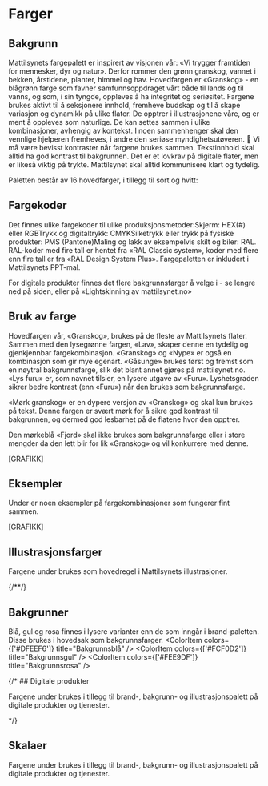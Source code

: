 
<Meta title="Identitet/Farger" />

# Farger

## Bakgrunn

Mattilsynets fargepalett er inspirert av visjonen vår: «Vi trygger framtiden for mennesker, dyr og natur». Derfor rommer den grønn granskog, vannet i bekken, årstidene, planter, himmel og hav. Hovedfargen er «Granskog» - en blågrønn farge som favner samfunnsoppdraget vårt både til lands og til vanns, og som, i sin tyngde, oppleves å ha integritet og seriøsitet. Fargene brukes aktivt til å seksjonere innhold, fremheve budskap og til å skape variasjon og dynamikk på ulike flater. De opptrer i illustrasjonene våre, og er ment å oppleves som naturlige. De kan settes sammen i ulike kombinasjoner, avhengig av kontekst. I noen sammenhenger skal den vennlige hjelperen fremheves, i andre den seriøse myndighetsutøveren.
🤩
Vi må være bevisst kontraster når fargene brukes sammen. Tekstinnhold skal alltid ha god kontrast til bakgrunnen. Det er et lovkrav på digitale flater, men er likeså viktig på trykte. Mattilsynet skal alltid kommunisere klart og tydelig. 

Paletten består av 16 hovedfarger, i tillegg til sort og hvitt:
 
<ColorPalette>
  <ColorItem colors={["#054449"]} title="Granskog" />
  <ColorItem colors={["#153F7B"]} title="Fjord" />
  <ColorItem colors={["#DA573B"]} title="Rognebær" />
  <ColorItem colors={["#F9CC76"]} title="Sommerdag" />
  <ColorItem colors={["#68B096"]} title="Furu" />
  <ColorItem colors={["#9ECCED"]} title="Himmel" />
  <ColorItem colors={["#F9C4AA"]} title="Nype" />
  <ColorItem colors={["#F8DE9C"]} title="Solstreif" />
  <ColorItem colors={["#B4CEA0"]} title="Lind" />
  <ColorItem colors={["#CDE5F2"]} title="Bekk" />
  <ColorItem colors={["#F4ECE6"]} title="Sand" />
  <ColorItem colors={["#FAF6F3"]} title="Gåsunge" />
  <ColorItem colors={["#032C30"]} title="Mørk granskog" />
  <ColorItem colors={["#9BCAB9"]} title="Lys furu" />
  <ColorItem colors={["#E2F1DF"]} title="Lav" />
  <ColorItem colors={["#ABE1CD"]} title="Brevann" />
  <ColorItem colors={["#000000"]} title="Sort" />
  <ColorItem colors={["#ffffff"]} title="Hvit" />
</ColorPalette>

## Fargekoder
Det finnes ulike fargekoder til ulike produksjonsmetoder:Skjerm: HEX(#) eller RGBTrykk og digitaltrykk: CMYKSilketrykk eller trykk på fysiske produkter: PMS (Pantone)Maling og lakk av eksempelvis skilt og biler: RAL. RAL-koder med fire tall er hentet fra «RAL Classic system», koder med flere enn fire tall er fra «RAL Design System Plus».
Fargepaletten er inkludert i Mattilsynets PPT-mal.

For digitale produkter finnes det flere bakgrunnsfarger å velge i - se lengre ned på siden, eller på «Lightskinning av mattilsynet.no»

## Bruk av farge
Hovedfargen vår, «Granskog», brukes på de fleste av Mattilsynets flater. Sammen med den lysegrønne fargen, «Lav», skaper denne en tydelig og gjenkjennbar fargekombinasjon. «Granskog» og «Nype» er også en kombinasjon som gir mye egenart. «Gåsunge» brukes først og fremst som en nøytral bakgrunnsfarge, slik det blant annet gjøres på mattilsynet.no. «Lys furu» er, som navnet tilsier, en lysere utgave av «Furu». Lyshetsgraden sikrer bedre kontrast (enn «Furu») når den brukes som bakgrunnsfarge.

«Mørk granskog» er en dypere versjon av «Granskog» og skal kun brukes på tekst. Denne fargen er svært mørk for å sikre god kontrast til bakgrunnen, og dermed god lesbarhet på de flatene hvor den opptrer.

Den mørkeblå «Fjord» skal ikke brukes som bakgrunnsfarge eller i store mengder da den lett blir for lik «Granskog» og vil konkurrere med denne.

[GRAFIKK]

## Eksempler
Under er noen eksempler på fargekombinasjoner som fungerer fint sammen.

[GRAFIKK]

## Illustrasjonsfarger

Fargene under brukes som hovedregel i Mattilsynets illustrasjoner.

<ColorPalette>
  <ColorItem colors={['#F8E0D8']} title="Hudtone, lysest" />
  <ColorItem colors={['#C58F79']} title="Hudtone, mellom" />
  <ColorItem colors={['#7F433B']} title="Hud og hår, mørk" />
  <ColorItem colors={['#ED9A32']} title="Hår, gylden" />
  <ColorItem colors={['#1E1A28']} title="Hår, mørk" />
  <ColorItem colors={['#1D57AA']} title="Klær, mellomblå" subtitle="Brukes som alternativ til Fjord på mørke flater" />
</ColorPalette>
{/*<Colors :values="[
  { hex: '#F8E0D8', name: 'Hudtone, lysest' },
  { hex: '#C58F79', name: 'Hudtone, mellom' },
  { hex: '#7F433B', name: 'Hud og hår, mørk' },
  { hex: '#ED9A32', name: 'Hår, gylden' },
  { hex: '#1E1A28', name: 'Hår, mørk' },
  { hex: '#1D57AA', name: 'Klær, mellomblå', desc: 'Brukes som alternativ til Fjord på mørke flater' }
]" />*/}

## Bakgrunner

Blå, gul og rosa finnes i lysere varianter enn de som inngår i brand-paletten. Disse brukes i hovedsak som bakgrunnsfarger.
<ColorPalette>
  <ColorItem colors={['#DFEEF6']} title="Bakgrunnsblå" />
  <ColorItem colors={['#FCF0D2']} title="Bakgrunnsgul" />
  <ColorItem colors={['#FEE9DF']} title="Bakgrunnsrosa" />
</ColorPalette>

{/* ## Digitale produkter

Fargene under brukes i tillegg til brand-, bakgrunn- og illustrasjonspalett på digitale produkter og tjenester.

<ColorPalette>
  <ColorItem colors={['#3C725E']} title="Mørk furu" />
  <ColorItem colors={['#116E6B']} title="Havdyp" />
  <ColorItem colors={['#92301C']} title="Inforød" />
  <ColorItem colors={['#539D82']} title="Infogrønn" />
  <ColorItem colors={['#F1BE3C']} title="Infogul" />
</ColorPalette> */}

## Skalaer

Fargene under brukes i tillegg til brand-, bakgrunn- og illustrasjonspalett på digitale produkter og tjenester.

<ColorPalette>
  <ColorItem colors={['#F3F8F1']} title="Grønn 100" />
  <ColorItem colors={['#E2F1DF']} title="Grønn 200" subtitle="Lav" />
  <ColorItem colors={['#D3E8E0']} title="Grønn 300" subtitle="Brukes på hover" />
  <ColorItem colors={['#BCDCD0']} title="Grønn 400" subtitle="Brukes på active" />
  <ColorItem colors={['#9BCAB9']} title="Grønn 500" subtitle="Lys furu" />
  <ColorItem colors={['#539D82']} title="Grønn 600" subtitle="Infogrønn" />
  <ColorItem colors={['#116E6B']} title="Grønn 700" subtitle="Havdyp" />
  <ColorItem colors={['#054449']} title="Grønn 800" subtitle="Granskog" />
  <ColorItem colors={['#032C30']} title="Grønn 900" subtitle="Mørk granskog" />
</ColorPalette>

<ColorPalette>
  <ColorItem colors={['#DFEEF6']} title="Blå 100" subtitle="Bakgrunnsblå" />
  <ColorItem colors={['#CDE5F2']} title="Blå 200" subtitle="Bekk" />
  <ColorItem colors={['#9ECCED']} title="Blå 300" subtitle="Himmel" />
  <ColorItem colors={['#7BBCEB']} title="Blå 400" />
  <ColorItem colors={['#5896D5']} title="Blå 500" />
  <ColorItem colors={['#1D57AA']} title="Blå 600" subtitle="Mellomblå" />
  <ColorItem colors={['#153F7B']} title="Blå 700" subtitle="Fjord" />
  <ColorItem colors={['#103160']} title="Blå 800" />
  <ColorItem colors={['#07162C']} title="Blå 900" />
</ColorPalette>